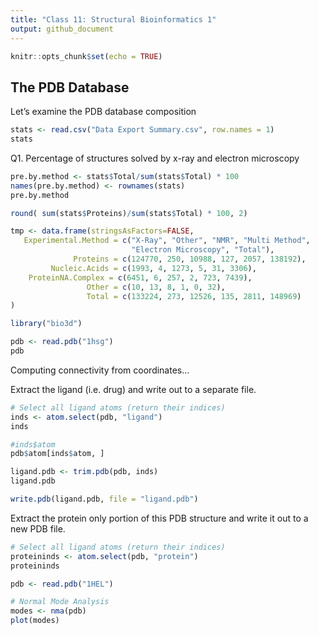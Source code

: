 ```yaml
---
title: "Class 11: Structural Bioinformatics 1"
output: github_document
---
```


```r
knitr::opts_chunk$set(echo = TRUE)
```

## The PDB Database

Let's examine the PDB database composition

```r
stats <- read.csv("Data Export Summary.csv", row.names = 1)
stats
```

Q1. Percentage of structures solved by x-ray and electron microscopy

```r
pre.by.method <- stats$Total/sum(stats$Total) * 100
names(pre.by.method) <- rownames(stats)
pre.by.method
```

```r
round( sum(stats$Proteins)/sum(stats$Total) * 100, 2)
```


```r
tmp <- data.frame(stringsAsFactors=FALSE,
   Experimental.Method = c("X-Ray", "Other", "NMR", "Multi Method",
                           "Electron Microscopy", "Total"),
              Proteins = c(124770, 250, 10988, 127, 2057, 138192),
         Nucleic.Acids = c(1993, 4, 1273, 5, 31, 3306),
    ProteinNA.Complex = c(6451, 6, 257, 2, 723, 7439),
                 Other = c(10, 13, 8, 1, 0, 32),
                 Total = c(133224, 273, 12526, 135, 2811, 148969)
)

```


```r
library("bio3d")
```


```r
pdb <- read.pdb("1hsg")
pdb
```


Computing connectivity from coordinates...


Extract the ligand (i.e. drug) and write out to a separate file.

```r
# Select all ligand atoms (return their indices)
inds <- atom.select(pdb, "ligand")
inds
```

```r
#inds$atom
pdb$atom[inds$atom, ]
```

```r
ligand.pdb <- trim.pdb(pdb, inds)
ligand.pdb
```

```r
write.pdb(ligand.pdb, file = "ligand.pdb")
```


Extract the protein only portion of this PDB structure and write it out to a new PDB file.

```r
# Select all ligand atoms (return their indices)
proteininds <- atom.select(pdb, "protein")
proteininds
```

```r
pdb <- read.pdb("1HEL")

# Normal Mode Analysis
modes <- nma(pdb)
plot(modes)
```












